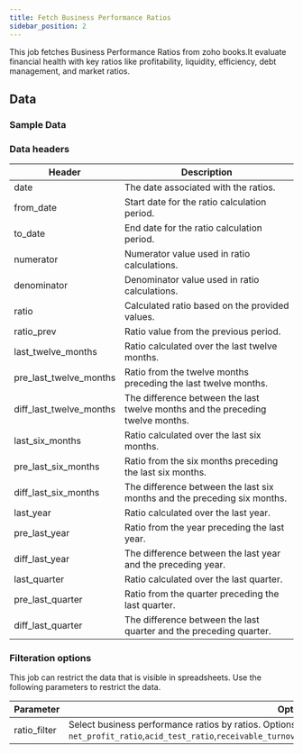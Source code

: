 ```yaml
---
title: Fetch Business Performance Ratios 
sidebar_position: 2
---
```



This job fetches Business Performance Ratios from zoho books.It evaluate financial health with key ratios like profitability, liquidity, efficiency, debt management, and market ratios.


<AddJob
  template="gsheet_zoho_books_db_get_business_performance_ratios"
/>


## Data

### Sample Data

<Gsheet
  src="https://docs.google.com/spreadsheets/d/1-gX-uq5YrTW-6gQJYM-mNXitEOfJLTiQCvPtV8CR1Yc/edit#gid=1049060076"
/>


### Data headers

| Header                     | Description                                                |
|----------------------------|------------------------------------------------------------|
| date                       | The date associated with the ratios.                        |
| from_date                  | Start date for the ratio calculation period.                |
| to_date                    | End date for the ratio calculation period.                  |
| numerator                  | Numerator value used in ratio calculations.                 |
| denominator                | Denominator value used in ratio calculations.               |
| ratio                      | Calculated ratio based on the provided values.              |
| ratio_prev                 | Ratio value from the previous period.                       |
| last_twelve_months         | Ratio calculated over the last twelve months.               |
| pre_last_twelve_months     | Ratio from the twelve months preceding the last twelve months. |
| diff_last_twelve_months    | The difference between the last twelve months and the preceding twelve months. |
| last_six_months            | Ratio calculated over the last six months.                  |
| pre_last_six_months        | Ratio from the six months preceding the last six months.    |
| diff_last_six_months       | The difference between the last six months and the preceding six months. |
| last_year                  | Ratio calculated over the last year.                        |
| pre_last_year              | Ratio from the year preceding the last year.                |
| diff_last_year             | The difference between the last year and the preceding year. |
| last_quarter               | Ratio calculated over the last quarter.                     |
| pre_last_quarter           | Ratio from the quarter preceding the last quarter.          |
| diff_last_quarter          | The difference between the last quarter and the preceding quarter. |


### Filteration options

This job can restrict the data that is visible in spreadsheets. Use the following parameters to restrict the data.

| Parameter | Options |
|----|----|
| ratio_filter | Select business performance ratios  by ratios. Options: `current_ratio`,`gross_profit_ratio`, `debt_ratio`, `net_profit_ratio`,`acid_test_ratio`,`receivable_turnover_ratio`,`debt_to_equity_ratio`,`operating_cost_ratio`|


<!---
## Others

### Similar jobs

Similar sort of data can be achieved by using get accounting transaction job and filtering it by invoice type. 

### Reports that use this job

Here are some of the report templates that use this job: 
-->